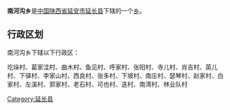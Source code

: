 {{中国乡级行政区
|行政区全称 = 南河沟乡
|景观照片文件名 = 
|景观照片描述 = 
|汉语拼音 =
|其他语言 = 
|其他语言名称 = 
|位置图文件名 = 
|位置图描述 = 
|自定义图片=
|上级行政区 = [[陕西省|陕西省]][[延安市|延安市]][[延长县|延长县]]
|行政区类别 = [[乡级行政区|乡]]
|行政区划代码 = 
|行政区划 = 
|村委会 = 
|居委会 = 
|建置时间 = 
|领导职位 = 
|领导名称 = 
|政府驻地 = 
|毗邻 = 
|地理坐标 = 
|总面积 = 
|总人口 = 
|户籍人口 = 
|户籍人口年份 = 
|常住人口 = 
|常住人口年份 = 
|人口密度 = 
|GDP = 
|邮政编码 = 
|电话区号 = 
|官方网站 = 
|网站名称 = 
}}
'''南河沟乡'''是[[中华人民共和国|中国]][[陕西省|陕西省]][[延安市|延安市]][[延长县|延长县]]下辖的一个[[乡级行政区|乡]]。

== 行政区划 ==
南河沟乡下辖以下行政区：

圪垛村、葛家洼村、曲木村、鱼见村、呼家村、张阳村、寺儿村、肖吉村、英儿村、下驿村、李家山村、西良村、张多村、下坡村、南庄村、瑟琴村、赵家村、白家村、左溪村、郭家村、老石村、可也村、迭村、南湾村、林业队村

{{陕西小作品}}
{{延长县行政区划}}

[[Category:延长县|Category:延长县]]